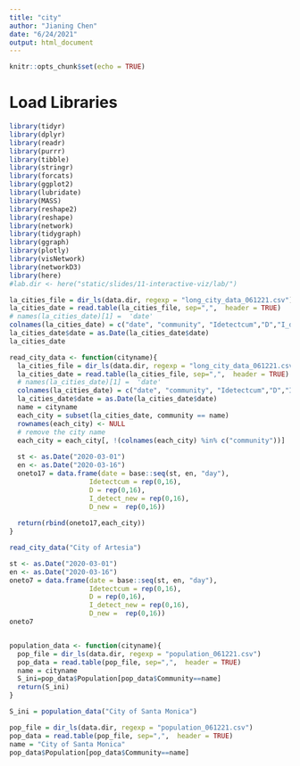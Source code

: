 ```yaml
---
title: "city"
author: "Jianing Chen"
date: "6/24/2021"
output: html_document
---
```


```r
knitr::opts_chunk$set(echo = TRUE)
```

# Load Libraries
```r
library(tidyr)
library(dplyr)
library(readr)
library(purrr)
library(tibble)
library(stringr)
library(forcats)
library(ggplot2)
library(lubridate)
library(MASS)
library(reshape2)
library(reshape)
library(network)
library(tidygraph)
library(ggraph)
library(plotly)
library(visNetwork)
library(networkD3)
library(here)
#lab.dir <- here("static/slides/11-interactive-viz/lab/")
```

```r
la_cities_file = dir_ls(data.dir, regexp = "long_city_data_061221.csv")
la_cities_date = read.table(la_cities_file, sep=",",  header = TRUE)
# names(la_cities_date)[1] =  'date'
colnames(la_cities_date) = c("date", "community", "Idetectcum","D","I_detect_new","D_new")
la_cities_date$date = as.Date(la_cities_date$date)
la_cities_date
```

```r
read_city_data <- function(cityname){
  la_cities_file = dir_ls(data.dir, regexp = "long_city_data_061221.csv")
  la_cities_date = read.table(la_cities_file, sep=",",  header = TRUE)
  # names(la_cities_date)[1] =  'date'
  colnames(la_cities_date) = c("date", "community", "Idetectcum","D","I_detect_new","D_new")
  la_cities_date$date = as.Date(la_cities_date$date)
  name = cityname
  each_city = subset(la_cities_date, community == name)
  rownames(each_city) <- NULL
  # remove the city name 
  each_city = each_city[, !(colnames(each_city) %in% c("community"))]
  
  st <- as.Date("2020-03-01")
  en <- as.Date("2020-03-16")
  oneto17 = data.frame(date = base::seq(st, en, "day"),
                    Idetectcum = rep(0,16), 
                    D = rep(0,16),
                    I_detect_new = rep(0,16),
                    D_new =  rep(0,16))
  
  return(rbind(oneto17,each_city))
}

read_city_data("City of Artesia") 
```

```r
st <- as.Date("2020-03-01")
en <- as.Date("2020-03-16")
oneto7 = data.frame(date = base::seq(st, en, "day"),
                    Idetectcum = rep(0,16), 
                    D = rep(0,16),
                    I_detect_new = rep(0,16),
                    D_new =  rep(0,16))
oneto7



```
```r
population_data <- function(cityname){
  pop_file = dir_ls(data.dir, regexp = "population_061221.csv")
  pop_data = read.table(pop_file, sep=",",  header = TRUE)
  name = cityname
  S_ini=pop_data$Population[pop_data$Community==name]
  return(S_ini)
}
```

```r
S_ini = population_data("City of Santa Monica")
```

```r
pop_file = dir_ls(data.dir, regexp = "population_061221.csv")
pop_data = read.table(pop_file, sep=",",  header = TRUE)
name = "City of Santa Monica"
pop_data$Population[pop_data$Community==name]
```

